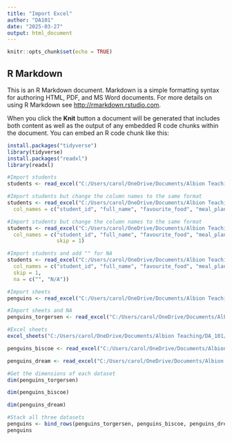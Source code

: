 ---
title: "Import Excel"
author: "DA101"
date: "2025-03-27"
output: html_document
---

```{r setup, include=FALSE}
knitr::opts_chunk$set(echo = TRUE)
```

## R Markdown

This is an R Markdown document. Markdown is a simple formatting syntax for authoring HTML, PDF, and MS Word documents. For more details on using R Markdown see <http://rmarkdown.rstudio.com>.

When you click the **Knit** button a document will be generated that includes both content as well as the output of any embedded R code chunks within the document. You can embed an R code chunk like this:

```{r}
install.packages("tidyverse")
library(tidyverse)
install.packages("readxl")
library(readxl)

```


```{r}
#Import students
students <- read_excel("C:/Users/carol/OneDrive/Documents/Albion Teaching/DA_101/students_xl.xlsx")
```


```{r}
#Import students but change the column names to the same format
students <- read_excel("C:/Users/carol/OneDrive/Documents/Albion Teaching/DA_101/students_xl.xlsx",
  col_names = c("student_id", "full_name", "favourite_food", "meal_plan", "age"))
```


```{r}
#Import students but change the column names to the same format
students <- read_excel("C:/Users/carol/OneDrive/Documents/Albion Teaching/DA_101/students_xl.xlsx",
  col_names = c("student_id", "full_name", "favourite_food", "meal_plan", "age"),
                skip = 1)
```


```{r}
#Import students and add "" for NA
students <- read_excel("C:/Users/carol/OneDrive/Documents/Albion Teaching/DA_101/students_xl.xlsx",
  col_names = c("student_id", "full_name", "favourite_food", "meal_plan", "age"),
  skip = 1,
  na = c("", "N/A"))
```


```{r}
#Import sheets
penguins <- read_excel("C:/Users/carol/OneDrive/Documents/Albion Teaching/DA_101/penguins.xlsx", sheet = "Torgersen Island")
```

```{r}
#Import sheets and NA
penguins_torgersen <- read_excel("C:/Users/carol/OneDrive/Documents/Albion Teaching/DA_101/penguins.xlsx", sheet = "Torgersen Island", na = "NA")
```


```{r}
#Excel sheets 
excel_sheets("C:/Users/carol/OneDrive/Documents/Albion Teaching/DA_101/penguins.xlsx")
```

```{r}
penguins_biscoe <- read_excel("C:/Users/carol/OneDrive/Documents/Albion Teaching/DA_101/penguins.xlsx", sheet = "Biscoe Island", na = "NA")
```

```{r}
penguins_dream <- read_excel("C:/Users/carol/OneDrive/Documents/Albion Teaching/DA_101/penguins.xlsx", sheet = "Dream Island", na = "NA")
```

```{r}
#Get the dimensions of each dataset
dim(penguins_torgersen)

dim(penguins_biscoe)

dim(penguins_dream)
```

```{r}
#Stack all three datasets
penguins <- bind_rows(penguins_torgersen, penguins_biscoe, penguins_dream)
penguins
```

